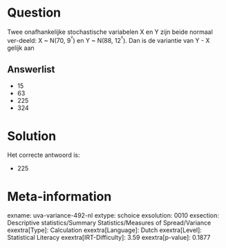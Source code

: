 Question
========

Twee onafhankelijke stochastische variabelen X en Y zijn beide normaal
ver-deeld: X \~ N(70, 9^²^) en Y \~ N(88, 12^²^). Dan is de variantie
van Y - X gelijk aan

Answerlist
----------

* 15
* 63
* 225
* 324

Solution
========

Het correcte antwoord is: 

* 225

Meta-information
================
exname: uva-variance-492-nl
extype: schoice
exsolution: 0010
exsection: Descriptive statistics/Summary Statistics/Measures of Spread/Variance
exextra[Type]: Calculation
exextra[Language]: Dutch
exextra[Level]: Statistical Literacy
exextra[IRT-Difficulty]: 3.59
exextra[p-value]: 0.1877
